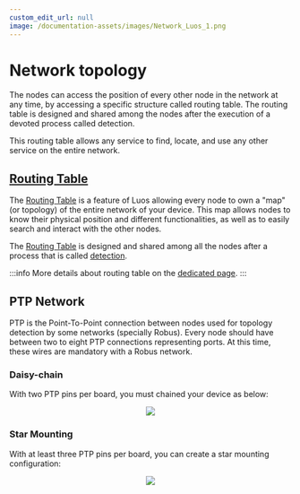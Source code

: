```yaml
---
custom_edit_url: null
image: /documentation-assets/images/Network_Luos_1.png
---
```



# Network topology

The nodes can access the position of every other node in the network at any time, by accessing a specific structure called routing table. The routing table is designed and shared among the nodes after the execution of a devoted process called detection.

This routing table allows any service to find, locate, and use any other service on the entire network.

## [Routing Table](/docs/luos-technology/services/routing-table)

The [Routing Table](/docs/luos-technology/services/routing-table) is a feature of Luos allowing every <Tooltip def={customFields.node_def}>node</Tooltip> to own a "map" (or topology) of the entire network of your device. This map allows nodes to know their physical position and different functionalities, as well as to easily search and interact with the other nodes.

The [Routing Table](/docs/luos-technology/services/routing-table) is designed and shared among all the nodes after a process that is called [detection](/docs/luos-technology/services/routing-table).

:::info
More details about routing table on the [dedicated page](/docs/luos-technology/services/routing-table).
:::

## PTP Network

PTP is the Point-To-Point connection between nodes used for topology detection by some networks (specially Robus). Every node should have between two to eight PTP connections representing ports. At this time, these wires are mandatory with a Robus network.

### Daisy-chain

With two PTP pins per board, you must chained your device as below:

<div align="center">
  <Image
    src="/documentation-assets/images/daisy_chain.svg"
    darkSrc="/documentation-assets/images/daisy_chain_white.svg"
  />
</div>

### Star Mounting

With at least three PTP pins per board, you can create a star mounting configuration:

<div align="center">
  <Image
    src="/documentation-assets/images/star_mounting.svg"
    darkSrc="/documentation-assets/images/star_mounting_white.svg"
  />
</div>
